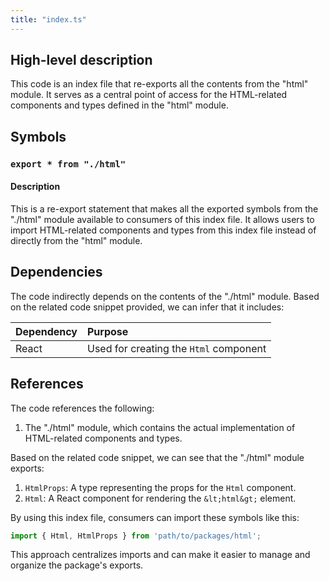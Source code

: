 ```yaml
---
title: "index.ts"
---
```


## High-level description
This code is an index file that re-exports all the contents from the "html" module. It serves as a central point of access for the HTML-related components and types defined in the "html" module.

## Symbols

### `export * from "./html"`
#### Description
This is a re-export statement that makes all the exported symbols from the "./html" module available to consumers of this index file. It allows users to import HTML-related components and types from this index file instead of directly from the "html" module.

## Dependencies
The code indirectly depends on the contents of the "./html" module. Based on the related code snippet provided, we can infer that it includes:

| Dependency | Purpose |
|:-----------|:--------|
| React | Used for creating the `Html` component |

## References
The code references the following:

1. The "./html" module, which contains the actual implementation of HTML-related components and types.

Based on the related code snippet, we can see that the "./html" module exports:

1. `HtmlProps`: A type representing the props for the `Html` component.
2. `Html`: A React component for rendering the `&lt;html&gt;` element.

By using this index file, consumers can import these symbols like this:

```typescript
import { Html, HtmlProps } from 'path/to/packages/html';
```

This approach centralizes imports and can make it easier to manage and organize the package's exports.